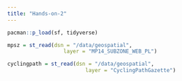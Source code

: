 ```yaml
---
title: "Hands-on-2"
---
```


```r
pacman::p_load(sf, tidyverse)
```

```r
mpsz = st_read(dsn = "/data/geospatial", 
                  layer = "MP14_SUBZONE_WEB_PL")
```

```r
cyclingpath = st_read(dsn = "/data/geospatial", 
                         layer = "CyclingPathGazette")
```

```r

```

```r

```

